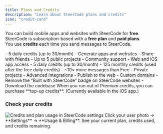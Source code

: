 ```yaml
---
title: Plans and Credits
description: "Learn about SteerCode plans and credits"
icon: "credit-card"
---
```


You can build mobile apps and websites with SteerCode for **free**.  
SteerCode is subscription-based with a **free plan** and **paid plans**.  
You use **credits** each time you send messages to SteerCode.

<CardGroup cols={2}>
  <Card title="Free Plan" icon="gift">
    - 5 daily credits (up to 30/month)  
    - Generate apps and websites  
    - Share with friends  
    - Up to 5 public projects  
    - Community support  
    - Web and iOS app access
  </Card>

  <Card title="Premium Plan" icon="sparkles">
    - 5 daily credits (up to 30/month)  
    - 125 monthly credits (used after the free daily credits)  
    - ~10× more messages than Free  
    - Private projects  
    - Advanced integrations  
    - Publish to the web  
    - Custom domains  
    - Remove the “Built with SteerCode” badge on SteerCode websites  
    - Download the codebase
  </Card>
</CardGroup>

<Tip>
  When you run out of Premium credits, you can purchase **top-up credits**.
  (Currently available in the iOS app.)
</Tip>

### Check your credits

<Frame caption="Usage & Billing on web">
  <img
    src="/images/credits-web.png"
    alt="Credits and plan usage in SteerCode settings"
  />
</Frame>

<Steps>
  <Step title="Open settings">
    Click your user photo → **Settings** → **Usage & Billing**.
  </Step>
  <Step title="Review plan & usage">
    See your current plan, credits used, and credits remaining.
  </Step>
</Steps>
